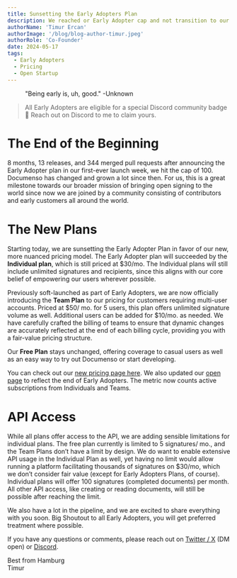 ```yaml
---
title: Sunsetting the Early Adopters Plan
description: We reached or Early Adopter cap and not transition to our regular pricing 🎉
authorName: 'Timur Ercan'
authorImage: '/blog/blog-author-timur.jpeg'
authorRole: 'Co-Founder'
date: 2024-05-17
tags:
  - Early Adopters
  - Pricing 
  - Open Startup
---
```


<figure>
  <MdxNextImage
    src="/blog/sunset.jpg"
    width="1260"
    height="630"
    alt="A beautiful sunset as a metaphor for the Early Adopter phase ending"
  />

  <figcaption className="text-center">
    "Being early is, uh, good." -Unknown
  </figcaption>
</figure>

> All Early Adopters are eligible for a special Discord community badge 🏅 Reach out on Discord to me to claim yours.

# The End of the Beginning

8 months, 13 releases, and 344 merged pull requests after announcing the Early Adopter plan in our first-ever launch week, we hit the cap of 100. Documenso has changed and grown a lot since then. For us, this is a great milestone towards our broader mission of bringing open signing to the world since now we are joined by a community consisting of contributors and early customers all around the world. 

# The New Plans

Starting today, we are sunsetting the Early Adopter Plan in favor of our new, more nuanced pricing model. The Early Adopter plan will succeeded by the **Individual plan**, which is still priced at $30/mo. The Individual plans will still include unlimited signatures and recipients, since this aligns with our core belief of empowering our users wherever possible.

Previously soft-launched as part of Early Adopters, we are now officially introducing the **Team Plan** to our pricing for customers requiring multi-user accounts. Priced at $50/ mo. for 5 users, this plan offers unlimited signature volume as well. Additional users can be added for $10/mo. as needed. We have carefully crafted the billing of teams to ensure that dynamic changes are accurately reflected at the end of each billing cycle, providing you with a fair-value pricing structure.

Our **Free Plan** stays unchanged, offering coverage to casual users as well as an easy way to try out Documenso or start developing.

You can check out our [new pricing page here](https://documen.so/pricing). We also updated our [open page](https://documen.so/open) to reflect the end of Early Adopters. The metric now counts active subscriptions from Individuals and Teams.

# API Access

While all plans offer access to the API, we are adding sensible limitations for individual plans. The free plan currently is limited to 5 signatures/ mo., and the Team Plans don’t have a limit by design. We do want to enable extensive API usage in the Individual Plan as well, yet having no limit would allow running a platform facilitating thousands of signatures on $30/mo, which we don’t consider fair value (except for Early Adopters Plans, of course). Individual plans will offer 100 signatures (completed documents) per month. All other API access, like creating or reading documents, will still be possible after reaching the limit.

We also have a lot in the pipeline, and we are excited to share everything with you soon. Big Shoutout to all Early Adopters, you will get preferred treatment where possible.

If you have any questions or comments, please reach out on [Twitter / X](https://twitter.com/eltimuro) (DM open) or [Discord](https://documen.so/discord).

Best from Hamburg\
Timur